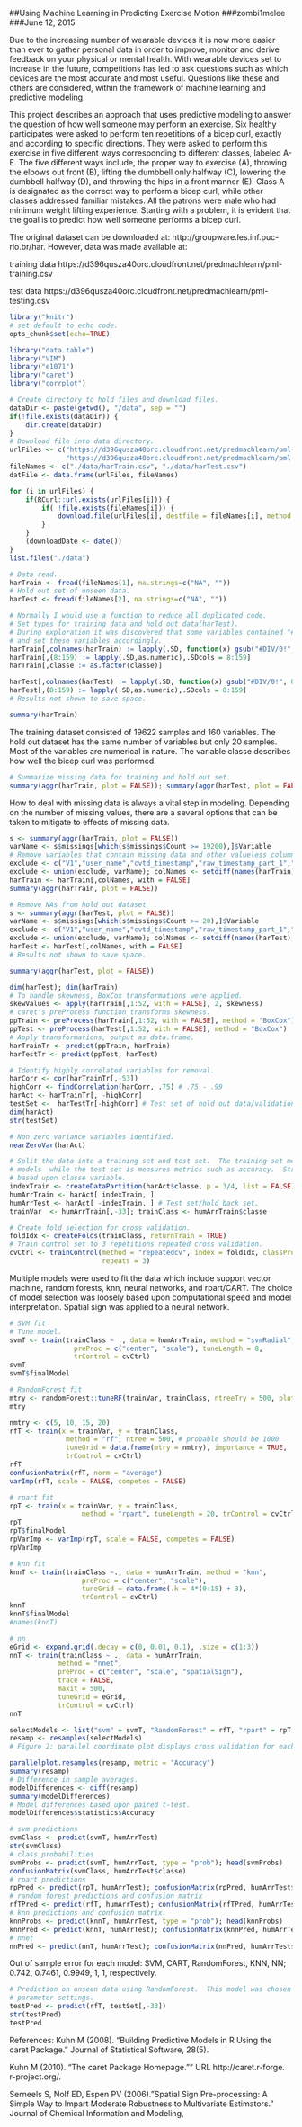 
##Using Machine Learning in Predicting Exercise Motion
###zombi1melee
###June 12, 2015

Due to the increasing number of wearable devices it is now more easier than ever to gather personal data in order to improve, monitor and derive feedback on your physical or mental health. With wearable devices set to increase in the future, competitions has led to ask questions such as which devices are the most accurate and most useful.  Questions like these and others are considered, within the framework of machine learning and predictive modeling.

This project describes an approach that uses predictive modeling to answer the question of how well someone may perform an exercise.  Six healthy participates were asked to perform ten repetitions of a bicep curl, exactly and according to specific directions.  They were asked to perform this exercise in five different ways corresponding to different classes, labeled A-E.  The five different ways include, the proper way to exercise (A), throwing the elbows out front (B), lifting the dumbbell only halfway (C), lowering the dumbbell halfway (D), and throwing the hips in a front manner (E).  Class A is designated as the correct way to perform a bicep curl,  while other classes addressed familiar mistakes.  All the patrons were male who had minimum weight lifting experience. Starting with a problem, it is evident that the goal is to predict how well someone performs a bicep curl. 

The original dataset can be downloaded at: http://groupware.les.inf.puc-rio.br/har. However, data was made available at:

training data 
https://d396qusza40orc.cloudfront.net/predmachlearn/pml-training.csv

test data
https://d396qusza40orc.cloudfront.net/predmachlearn/pml-testing.csv

```r
library("knitr")
# set default to echo code.
opts_chunk$set(echo=TRUE)
```

```r
library("data.table")
library("VIM")
library("e1071")
library("caret")
library("corrplot")
```
```r
# Create directory to hold files and download files.
dataDir <- paste(getwd(), "/data", sep = "")
if(!file.exists(dataDir)) {
    dir.create(dataDir)
}
# Download file into data directory.
urlFiles <- c("https://d396qusza40orc.cloudfront.net/predmachlearn/pml-training.csv", 
              "https://d396qusza40orc.cloudfront.net/predmachlearn/pml-testing.csv")
fileNames <- c("./data/harTrain.csv", "./data/harTest.csv")
datFile <- data.frame(urlFiles, fileNames)

for (i in urlFiles) {
    if(RCurl::url.exists(urlFiles[i])) {
        if( !file.exists(fileNames[i])) {
            download.file(urlFiles[i], destfile = fileNames[i], method = "curl")
        } 
    }
    (downloadDate <- date())
}
list.files("./data")
```
```r
# Data read.
harTrain <- fread(fileNames[1], na.strings=c("NA", ""))
# Hold out set of unseen data.
harTest <- fread(fileNames[2], na.strings=c("NA", ""))
``` 
```r
# Normally I would use a function to reduce all duplicated code.
# Set types for training data and hold out data(harTest).
# During exploration it was discovered that some variables contained "#DIV/0". I considered "#DIV/0!" as NA 
# and set these variables accordingly.
harTrain[,colnames(harTrain) := lapply(.SD, function(x) gsub("#DIV/0!", 0, x))]
harTrain[,(8:159) := lapply(.SD,as.numeric),.SDcols = 8:159]
harTrain[,classe := as.factor(classe)]

harTest[,colnames(harTest) := lapply(.SD, function(x) gsub("#DIV/0!", 0, x))]
harTest[,(8:159) := lapply(.SD,as.numeric),.SDcols = 8:159]
# Results not shown to save space.
```
```r
summary(harTrain)
```
The training dataset consisted of 19622 samples and 160 variables.
The hold out dataset has the same number of variables but only 20 samples.  Most of the variables are numerical in nature.  The variable classe describes how well the bicep curl was performed.
```r
# Summarize missing data for training and hold out set. 
summary(aggr(harTrain, plot = FALSE)); summary(aggr(harTest, plot = FALSE))
```
How to deal with missing data is always a vital step in modeling. Depending on the number of missing values, there are a several options that can be taken to mitigate to effects of missing data.  
```r
s <- summary(aggr(harTrain, plot = FALSE))
varName <- s$missings[which(s$missings$Count >= 19200),]$Variable
# Remove variables that contain missing data and other valueless columns.
exclude <- c("V1","user_name","cvtd_timestamp","raw_timestamp_part_1","num_window", "raw_timestamp_part_2","new_window")
exclude <- union(exclude, varName); colNames <- setdiff(names(harTrain), exclude)
harTrain <- harTrain[,colNames, with = FALSE]
summary(aggr(harTrain, plot = FALSE))
```

```r
# Remove NAs from hold out dataset
s <- summary(aggr(harTest, plot = FALSE))
varName <- s$missings[which(s$missings$Count >= 20),]$Variable
exclude <- c("V1","user_name","cvtd_timestamp","raw_timestamp_part_1","num_window", "raw_timestamp_part_2","new_window")
exclude <- union(exclude, varName); colNames <- setdiff(names(harTest), exclude)
harTest <- harTest[,colNames, with = FALSE]
# Results not shown to save space.
```
```r
summary(aggr(harTest, plot = FALSE))
```
```r
dim(harTest); dim(harTrain)
# To handle skewness, BoxCox transformations were applied. 
skewValues <- apply(harTrain[,1:52, with = FALSE], 2, skewness)
# caret's preProcess function transforms skewness.
ppTrain <- preProcess(harTrain[,1:52, with = FALSE], method = "BoxCox")
ppTest <- preProcess(harTest[,1:52, with = FALSE], method = "BoxCox")
# Apply transformations, output as data.frame.
harTrainTr <- predict(ppTrain, harTrain)
harTestTr <- predict(ppTest, harTest)
```
```r
# Identify highly correlated variables for removal.
harCorr <- cor(harTrainTr[,-53])
highCorr <- findCorrelation(harCorr, .75) # .75 - .99
harAct <- harTrainTr[, -highCorr]
testSet <-  harTestTr[-highCorr] # Test set of hold out data/validation set.
dim(harAct)
str(testSet)
```
```r
# Non zero variance variables identified.
nearZeroVar(harAct)
```
```r
# Split the data into a training set and test set.  The training set measures performance of the different 
# models  while the test set is measures metrics such as accuracy.  Stratified random samples splits data 
# based upon classe variable.
indexTrain <- createDataPartition(harAct$classe, p = 3/4, list = FALSE)
humArrTrain <- harAct[ indexTrain, ]
humArrTest <- harAct[ -indexTrain, ] # Test set/hold back set.
trainVar  <- humArrTrain[,-33]; trainClass <- humArrTrain$classe
```
```r
# Create fold selection for cross validation.
foldIdx <- createFolds(trainClass, returnTrain = TRUE)
# Train control set to 3 repetitions repeated cross validation.
cvCtrl <- trainControl(method = "repeatedcv", index = foldIdx, classProbs = TRUE, savePredictions = TRUE, 
                       repeats = 3) 
```
Multiple models were used to fit the data which include support vector machine, random forests, knn, neural networks, and rpart/CART.  The choice of model selection was loosely based upon computational speed and model interpretation.  Spatial sign was applied to a neural network.
```r
# SVM fit
# Tune model.
svmT <- train(trainClass ~ ., data = humArrTrain, method = "svmRadial",
                preProc = c("center", "scale"), tuneLength = 8,
                trControl = cvCtrl)
svmT
svmT$finalModel
```
```r
# RandomForest fit
mtry <- randomForest::tuneRF(trainVar, trainClass, ntreeTry = 500, plot=FALSE, trace=FALSE)
mtry
```
```r
nmtry <- c(5, 10, 15, 20)
rfT <- train(x = trainVar, y = trainClass,
              method = "rf", ntree = 500, # probable should be 1000
              tuneGrid = data.frame(mtry = nmtry), importance = TRUE,
              trControl = cvCtrl)
rfT
confusionMatrix(rfT, norm = "average")
varImp(rfT, scale = FALSE, competes = FALSE)
```
```r
# rpart fit
rpT <- train(x = trainVar, y = trainClass,
                  method = "rpart", tuneLength = 20, trControl = cvCtrl)
rpT
rpT$finalModel
rpVarImp <- varImp(rpT, scale = FALSE, competes = FALSE)
rpVarImp
```
```r
# knn fit
knnT <- train(trainClass ~., data = humArrTrain, method = "knn",
                  preProc = c("center", "scale"),
                  tuneGrid = data.frame(.k = 4*(0:15) + 3),
                  trControl = cvCtrl)
knnT
knnT$finalModel
#names(knnT)
```
```r
# nn 
eGrid <- expand.grid(.decay = c(0, 0.01, 0.1), .size = c(1:3))
nnT <- train(trainClass ~ ., data = humArrTrain,
            method = "nnet",
            preProc = c("center", "scale", "spatialSign"),
            trace = FALSE,
            maxit = 500,
            tuneGrid = eGrid,
            trControl = cvCtrl)
nnT
```
```r
selectModels <- list("svm" = svmT, "RandomForest" = rfT, "rpart" = rpT, "knn" = knnT, "Neural Networks" = nnT)
resamp <- resamples(selectModels)
# Figure 2: parallel coordinate plot displays cross validation for each model.  The top models are RandomForest and KNN with an average accuracy range from 0.7 to close to 1. 

parallelplot.resamples(resamp, metric = "Accuracy")
summary(resamp)
# Difference in sample averages.
modelDifferences <- diff(resamp)
summary(modelDifferences)
# Model differences based upon paired t-test.
modelDifferences$statistics$Accuracy
```
```r
# svm predictions
svmClass <- predict(svmT, humArrTest)
str(svmClass)
# class probabilities
svmProbs <- predict(svmT, humArrTest, type = "prob"); head(svmProbs)
confusionMatrix(svmClass, humArrTest$classe)
# rpart predictions
rpPred <- predict(rpT, humArrTest); confusionMatrix(rpPred, humArrTest$classe)
# random forest predictions and confusion matrix
rfTPred <- predict(rfT, humArrTest); confusionMatrix(rfTPred, humArrTest$classe)
# knn predictions and confusion matrix.
knnProbs <- predict(knnT, humArrTest, type = "prob"); head(knnProbs)
knnPred <- predict(knnT, humArrTest); confusionMatrix(knnPred, humArrTest$classe)
# nnet
nnPred <- predict(nnT, humArrTest); confusionMatrix(nnPred, humArrTest$classe)
```
Out of sample error for each model: SVM, CART, RandomForest, KNN, NN; 0.742, 0.7461, 0.9949, 1, 1, respectively. 
```r
# Prediction on unseen data using RandomForest.  This model was chosen based upon accuracy and 
# parameter settings. 
testPred <- predict(rfT, testSet[,-33])
str(testPred)
testPred
```
References:
Kuhn M (2008). "Building Predictive Models in R Using the caret Package."
Journal of Statistical Software, 28(5).

Kuhn M (2010). "The caret Package Homepage."" URL http://caret.r-forge.
r-project.org/.

Serneels S, Nolf ED, Espen PV (2006)."Spatial Sign Pre-processing: A Simple
Way to Impart Moderate Robustness to Multivariate Estimators." Journal
of Chemical Information and Modeling,



